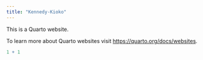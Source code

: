 ```yaml
---
title: "Kennedy-Kioko"
---
```


This is a Quarto website.

To learn more about Quarto websites visit <https://quarto.org/docs/websites>.

```r
1 + 1
```
